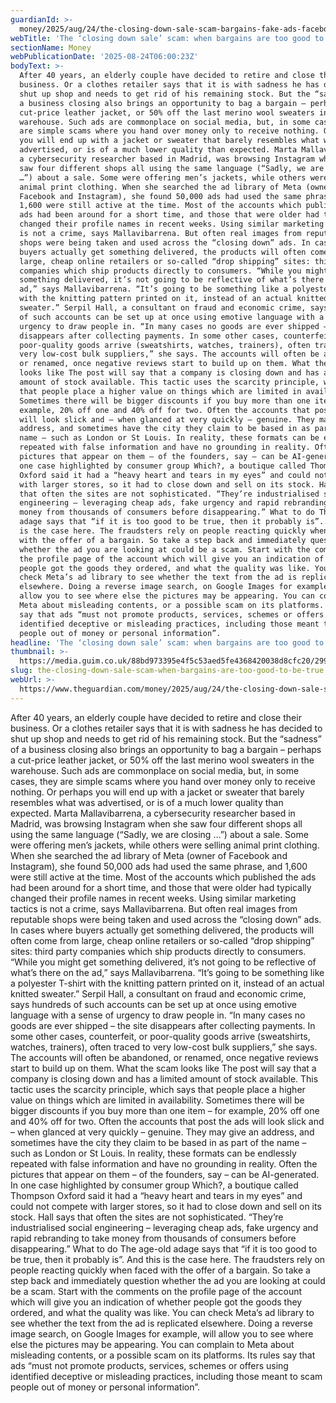 ```yaml
---
guardianId: >-
  money/2025/aug/24/the-closing-down-sale-scam-bargains-fake-ads-facebook-instagram-deals
webTitle: 'The ‘closing down sale’ scam: when bargains are too good to be true'
sectionName: Money
webPublicationDate: '2025-08-24T06:00:23Z'
bodyText: >-
  After 40 years, an elderly couple have decided to retire and close their
  business. Or a clothes retailer says that it is with sadness he has decided to
  shut up shop and needs to get rid of his remaining stock. But the “sadness” of
  a business closing also brings an opportunity to bag a bargain – perhaps a
  cut-price leather jacket, or 50% off the last merino wool sweaters in the
  warehouse. Such ads are commonplace on social media, but, in some cases, they
  are simple scams where you hand over money only to receive nothing. Or perhaps
  you will end up with a jacket or sweater that barely resembles what was
  advertised, or is of a much lower quality than expected. Marta Mallavibarrena,
  a cybersecurity researcher based in Madrid, was browsing Instagram when she
  saw four different shops all using the same language (“Sadly, we are closing
  …”) about a sale. Some were offering men’s jackets, while others were selling
  animal print clothing. When she searched the ad library of Meta (owner of
  Facebook and Instagram), she found 50,000 ads had used the same phrase, and
  1,600 were still active at the time. Most of the accounts which published the
  ads had been around for a short time, and those that were older had typically
  changed their profile names in recent weeks. Using similar marketing tactics
  is not a crime, says Mallavibarrena. But often real images from reputable
  shops were being taken and used across the “closing down” ads. In cases where
  buyers actually get something delivered, the products will often come from
  large, cheap online retailers or so-called “drop shipping” sites: third party
  companies which ship products directly to consumers. “While you might get
  something delivered, it’s not going to be reflective of what’s there on the
  ad,” says Mallavibarrena. “It’s going to be something like a polyester T-shirt
  with the knitting pattern printed on it, instead of an actual knitted
  sweater.” Serpil Hall, a consultant on fraud and economic crime, says hundreds
  of such accounts can be set up at once using emotive language with a sense of
  urgency to draw people in. “In many cases no goods are ever shipped – the site
  disappears after collecting payments. In some other cases, counterfeit, or
  poor-quality goods arrive (sweatshirts, watches, trainers), often traced to
  very low-cost bulk suppliers,” she says. The accounts will often be abandoned,
  or renamed, once negative reviews start to build up on them. What the scam
  looks like The post will say that a company is closing down and has a limited
  amount of stock available. This tactic uses the scarcity principle, which says
  that people place a higher value on things which are limited in availability.
  Sometimes there will be bigger discounts if you buy more than one item – for
  example, 20% off one and 40% off for two. Often the accounts that post the ads
  will look slick and – when glanced at very quickly – genuine. They may give an
  address, and sometimes have the city they claim to be based in as part of the
  name – such as London or St Louis. In reality, these formats can be endlessly
  repeated with false information and have no grounding in reality. Often the
  pictures that appear on them – of the founders, say – can be AI-generated. In
  one case highlighted by consumer group Which?, a boutique called Thompson
  Oxford said it had a “heavy heart and tears in my eyes” and could not compete
  with larger stores, so it had to close down and sell on its stock. Hall says
  that often the sites are not sophisticated. “They’re industrialised social
  engineering – leveraging cheap ads, fake urgency and rapid rebranding to take
  money from thousands of consumers before disappearing.” What to do The age-old
  adage says that “if it is too good to be true, then it probably is”. And this
  is the case here. The fraudsters rely on people reacting quickly when faced
  with the offer of a bargain. So take a step back and immediately question
  whether the ad you are looking at could be a scam. Start with the comments on
  the profile page of the account which will give you an indication of whether
  people got the goods they ordered, and what the quality was like. You can
  check Meta’s ad library to see whether the text from the ad is replicated
  elsewhere. Doing a reverse image search, on Google Images for example, will
  allow you to see where else the pictures may be appearing. You can complain to
  Meta about misleading contents, or a possible scam on its platforms. Its rules
  say that ads “must not promote products, services, schemes or offers using
  identified deceptive or misleading practices, including those meant to scam
  people out of money or personal information”.
headline: 'The ‘closing down sale’ scam: when bargains are too good to be true'
thumbnail: >-
  https://media.guim.co.uk/88bd973395e4f5c53aed5fe4368420038d8cfc20/299_0_3103_2482/500.jpg
slug: the-closing-down-sale-scam-when-bargains-are-too-good-to-be-true
webUrl: >-
  https://www.theguardian.com/money/2025/aug/24/the-closing-down-sale-scam-bargains-fake-ads-facebook-instagram-deals
---
```

After 40 years, an elderly couple have decided to retire and close their business. Or a clothes retailer says that it is with sadness he has decided to shut up shop and needs to get rid of his remaining stock. But the “sadness” of a business closing also brings an opportunity to bag a bargain – perhaps a cut-price leather jacket, or 50% off the last merino wool sweaters in the warehouse. Such ads are commonplace on social media, but, in some cases, they are simple scams where you hand over money only to receive nothing. Or perhaps you will end up with a jacket or sweater that barely resembles what was advertised, or is of a much lower quality than expected. Marta Mallavibarrena, a cybersecurity researcher based in Madrid, was browsing Instagram when she saw four different shops all using the same language (“Sadly, we are closing …”) about a sale. Some were offering men’s jackets, while others were selling animal print clothing. When she searched the ad library of Meta (owner of Facebook and Instagram), she found 50,000 ads had used the same phrase, and 1,600 were still active at the time. Most of the accounts which published the ads had been around for a short time, and those that were older had typically changed their profile names in recent weeks. Using similar marketing tactics is not a crime, says Mallavibarrena. But often real images from reputable shops were being taken and used across the “closing down” ads. In cases where buyers actually get something delivered, the products will often come from large, cheap online retailers or so-called “drop shipping” sites: third party companies which ship products directly to consumers. “While you might get something delivered, it’s not going to be reflective of what’s there on the ad,” says Mallavibarrena. “It’s going to be something like a polyester T-shirt with the knitting pattern printed on it, instead of an actual knitted sweater.” Serpil Hall, a consultant on fraud and economic crime, says hundreds of such accounts can be set up at once using emotive language with a sense of urgency to draw people in. “In many cases no goods are ever shipped – the site disappears after collecting payments. In some other cases, counterfeit, or poor-quality goods arrive (sweatshirts, watches, trainers), often traced to very low-cost bulk suppliers,” she says. The accounts will often be abandoned, or renamed, once negative reviews start to build up on them. What the scam looks like The post will say that a company is closing down and has a limited amount of stock available. This tactic uses the scarcity principle, which says that people place a higher value on things which are limited in availability. Sometimes there will be bigger discounts if you buy more than one item – for example, 20% off one and 40% off for two. Often the accounts that post the ads will look slick and – when glanced at very quickly – genuine. They may give an address, and sometimes have the city they claim to be based in as part of the name – such as London or St Louis. In reality, these formats can be endlessly repeated with false information and have no grounding in reality. Often the pictures that appear on them – of the founders, say – can be AI-generated. In one case highlighted by consumer group Which?, a boutique called Thompson Oxford said it had a “heavy heart and tears in my eyes” and could not compete with larger stores, so it had to close down and sell on its stock. Hall says that often the sites are not sophisticated. “They’re industrialised social engineering – leveraging cheap ads, fake urgency and rapid rebranding to take money from thousands of consumers before disappearing.” What to do The age-old adage says that “if it is too good to be true, then it probably is”. And this is the case here. The fraudsters rely on people reacting quickly when faced with the offer of a bargain. So take a step back and immediately question whether the ad you are looking at could be a scam. Start with the comments on the profile page of the account which will give you an indication of whether people got the goods they ordered, and what the quality was like. You can check Meta’s ad library to see whether the text from the ad is replicated elsewhere. Doing a reverse image search, on Google Images for example, will allow you to see where else the pictures may be appearing. You can complain to Meta about misleading contents, or a possible scam on its platforms. Its rules say that ads “must not promote products, services, schemes or offers using identified deceptive or misleading practices, including those meant to scam people out of money or personal information”.
